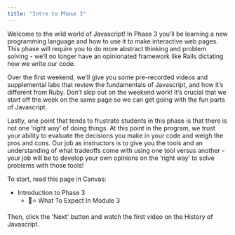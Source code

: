 ```yaml
---
title: "Intro to Phase 3"
---
```


Welcome to the wild world of Javascript! In Phase 3 you’ll be learning a new programming language and how to use it to make interactive web pages. This phase will require you to do more abstract thinking and problem solving - we’ll no longer have an opinionated framework like Rails dictating how we write our code.

Over the first weekend, we'll give you some pre-recorded videos and supplemental labs that review the fundamentals of Javascript, and how it’s different from Ruby. Don’t skip out on the weekend work! It’s crucial that we start off the week on the same page so we can get going with the fun parts of Javascript.

Lastly, one point that tends to frustrate students in this phase is that there is not one ‘right way’ of doing things. At this point in the program, we trust your ability to evaluate the decisions you make in your code and weigh the pros and cons. Our job as instructors is to give you the tools and an understanding of what tradeoffs come with using one tool versus another - your job will be to develop your own opinions on the ‘right way’ to solve problems with those tools!

To start, read this page in Canvas:

- Introduction to Phase 3
  - 📖⭐️ What To Expect In Module 3

Then, click the 'Next' button and watch the first video on the History of Javascript.
